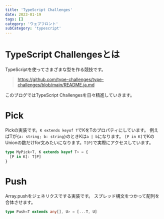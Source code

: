 ```yaml
---
title: 'TypeScript Challenges'
date: 2023-01-19
tags: []
category: 'ウェブフロント'
subCategory: 'typescript'
---
```


# TypeScript Challengesとは
TypeScriptを使ってさまざまな型を作る競技です。

> https://github.com/type-challenges/type-challenges/blob/main/README.ja.md

このブログではTypeScript Challengesを日々精進していきます。

# Pick
Pickの実装です。`K extends keyof T`でKをTのプロパティにしています。
例えばTが`{a: string; b: string}`のときKは`a | b`になります。
`[P in K]`でKのUnionの数だけfor文みたいになります。`T[P]`で実際にアクセスしています。

```typescript
type MyPick<T, K extends keyof T> = {
  [P in K]: T[P]
}
```

# Push
Array.pushをジェネリクスでする実装です。
スプレッド構文をつかって配列を合体させます。

```typescript
type Push<T extends any[], U> = [...T, U]
```